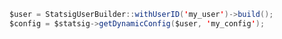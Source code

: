 ```java
$user = StatsigUserBuilder::withUserID('my_user')->build();
$config = $statsig->getDynamicConfig($user, 'my_config');
```
